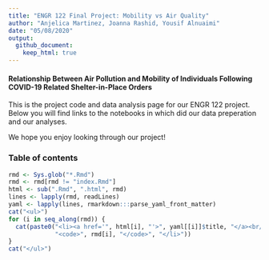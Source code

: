 ---
title: "ENGR 122 Final Project: Mobility vs Air Quality"
author: "Anjelica Martinez, Joanna Rashid, Yousif Alnuaimi"
date: "05/08/2020"
output: 
  github_document:
    keep_html: true
---

#### Relationship Between Air Pollution and Mobility of Individuals Following COVID-19 Related Shelter-in-Place Orders

This is the project code and data analysis page for our ENGR 122 project. Below you will find links to the notebooks in which did our data preperation and our analyses.

We hope you enjoy looking through our project!

### Table of contents

```{r echo=FALSE, results='asis'}
rmd <- Sys.glob("*.Rmd")
rmd <- rmd[rmd != "index.Rmd"]
html <- sub(".Rmd", ".html", rmd)
lines <- lapply(rmd, readLines)
yaml <- lapply(lines, rmarkdown:::parse_yaml_front_matter)
cat("<ul>")
for (i in seq_along(rmd)) {
  cat(paste0("<li><a href='", html[i], "'>", yaml[[i]]$title, "</a><br/>",
             "<code>", rmd[i], "</code>", "</li>"))
}
cat("</ul>")
```